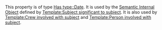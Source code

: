 This property is of type [[Has type::Date]]. It is used by the [http://www.mediawiki.org/wiki/Extension:Semantic_Internal_Objects Semantic Internal Object] defined by [[Template:Subject significant to subject]]. It is also used by [[Template:Crew involved with subject]] and [[Template:Person involved with subject]].
